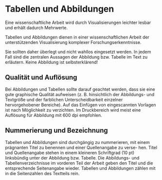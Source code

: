 # Tabellen und Abbildungen {#sec-B-tabellen-abbildungen}

Eine wissenschaftliche Arbeit wird durch Visualisierungen leichter lesbar und erhält dadurch Mehrwerte.

Tabellen und Abbildungen dienen in einer wissenschaftlichen Arbeit der unterstützenden Visualisierung komplexer Forschungserkenntnisse.

::: callout-important
Sie sollten daher überlegt und nicht wahllos eingesetzt werden. In jedem Fall sind die zentralen Aussagen der Abbildung bzw. Tabelle im Text zu erläutern. Keine Abbildung ist selbsterklärend!
:::

## Qualität und Auflösung

Bei Abbildungen und Tabellen sollte darauf geachtet werden, dass sie eine gute graphische Qualität aufweisen (z. B. hinsichtlich der Abbildungs- und Textgröße und der farblichen Unterscheidbarkeit einzelner hervorgehobener Bereiche). Auf das Einfügen von eingescannten Vorlagen ist nach Möglichkeit zu verzichten. Im Druckbereich wird meist eine Auflösung für Abbildung mit 600 dpi empfohlen.

## Nummerierung und Bezeichnung

Tabellen und Abbildungen sind durchgängig zu nummerieren, mit einem prägnanten Titel zu benennen und einer Quellenangabe zu verse- hen. Titel und Quellenangabe stehen in einem kleineren Schriftgrad (10 pt) linksbündig unter der Abbildung bzw. Tabelle. Die Abbildungs- und Tabellenverzeichnisse im vorderen Teil der Arbeit geben den Titel und die entsprechende Seitenangabe wieder. Tabellen und Abbildungen zählen mit in die Seitenzahlen des Textteils rein.

